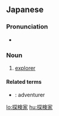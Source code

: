 ==Japanese==
{{ja-kanjitab|たん|けん|か|yomi=o}}

===Pronunciation===
* {{ja-pron|たんけんか|yomi=o}}

===Noun===
{{ja-noun|たんけんか}}

# [[explorer]] {{gloss|person who by means of travel searches out new information}}

====Related terms====
* {{ja-r|冒険家|ぼうけんか}}: adventurer

[[lo:探検家]]
[[hu:探検家]]